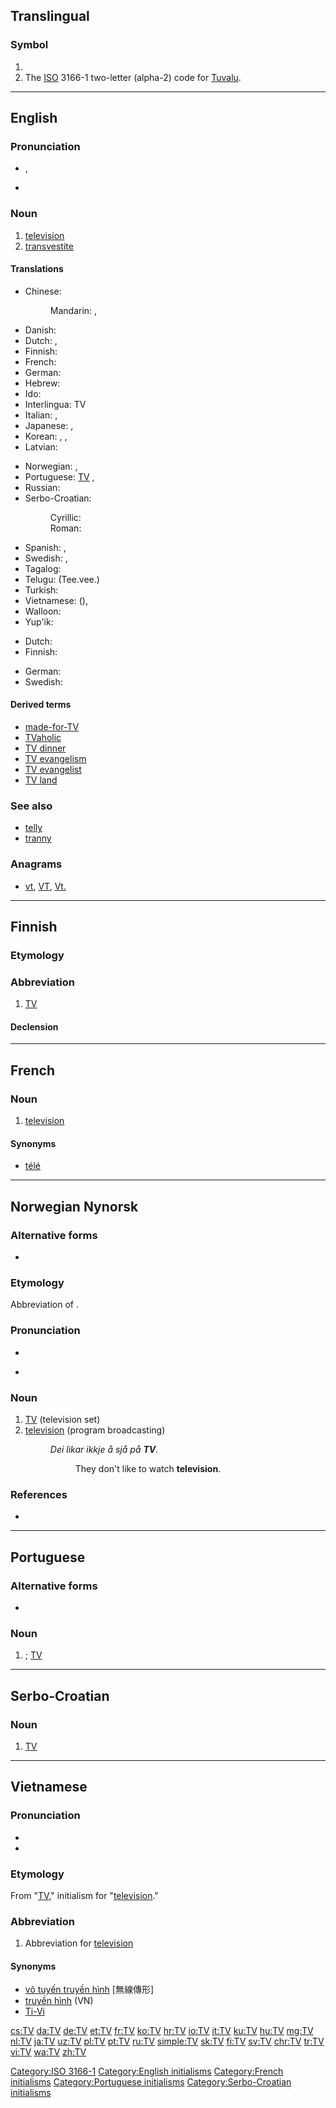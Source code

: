 {{also|tv|.tv}}
==Translingual==
{{wikipedia|dab=TV (disambiguation)|TV}}

===Symbol===
{{head|mul|symbol}}

# {{SI-unit-abb|tera|volt|[[electromotive force]]}}
# The [[ISO]] 3166-1 two-letter (alpha-2) code for [[Tuvalu]].

[[Category:ISO 3166-1]]

----

==English==

===Pronunciation===
* {{enPR|tē'vē'}}, {{IPA|/ˈtiːˈviː/|lang=en}}
* {{a|Southern US}} {{IPA|/ˈti.vi/|lang=en}}

===Noun===
{{en-noun}}

# [[television]]
# [[transvestite]]

====Translations====
{{trans-top|abbreviation for television}}
* Chinese:
*: Mandarin: {{t+|cmn|電視|sc=Hani}}, {{t+|cmn|电视|tr=diànshì|sc=Hani}}
* Danish: {{t+|da|tv|n}}
* Dutch: {{t+|nl|tv|f}}, {{t|nl|teevee|f}}
* Finnish: {{t+|fi|TV}}
* French: {{t+|fr|télé|f}}
* German: {{t+|de|TV|n}}
* Hebrew: {{t+|he|טלוויזיה|f|tr=televizia}}
* Ido: {{t+|io|TV}}
* Interlingua: TV
* Italian: {{t+|it|TV|f}}, {{t|it|tivù|f}}
* Japanese: {{t+|ja|テレビ|tr=terebi}}, {{t+|ja|テレビジョン|tr=terebijon|sc=Jpan}}
* Korean: {{t|ko|텔레비|sc=Kore}}, {{t|ko|티비|sc=Kore}}, {{t+|ko|텔레비전|sc=Hang}}
* Latvian: {{t|lv|TV}}
{{trans-mid}}
* Norwegian: {{t|no|TV}}, {{t|no|teve}}
* Portuguese: [[TV#Portuguese|TV]] {{g|f}}, {{t|pt|tevê|f}}
* Russian: {{t+|ru|ТВ|n|tr=tɛvɛ́}}
* Serbo-Croatian:
*: Cyrillic: {{t|sh|ТВ|sc=Cyrl}}
*: Roman: {{t|sh|TV}}
* Spanish: {{t+|es|tele}}, {{t+|es|tv|f}}
* Swedish: {{t+|sv|tv}}, {{t+|sv|teve}}
* Tagalog: {{t|tl|TV}}
* Telugu: {{t|te|టీ.వీ.}} (Tee.vee.)
* Turkish: {{t+|tr|TV}}
* Vietnamese: {{t+|vi|truyền hình}} ({{t|vi|傳形|sc=Hani}}), {{t+|vi|TV}}
* Walloon: {{t|wa|tévé|f}}
* Yup'ik: {{t|esu|tiiviiq}}
{{trans-bottom}}

{{trans-top|abbreviation for transvestite}}
* Dutch: {{t|nl|travo|m}}
* Finnish: {{t+|fi|transu}}
{{trans-mid}}
* German: {{t+|de|Transe|f}}
* Swedish: {{t+|sv|T}}
{{trans-bottom}}

====Derived terms====
* [[made-for-TV]]
* [[TVaholic]]
* [[TV dinner]]
* [[TV evangelism]]
* [[TV evangelist]]
* [[TV land]]

===See also===
* [[telly]]
* [[tranny]]

===Anagrams===
* [[vt#English|vt]], [[VT#English|VT]], [[Vt.#English|Vt.]]

[[Category:English initialisms]]

----

==Finnish==

===Etymology===
{{term|televisio||television}}

===Abbreviation===
{{rfc-header|Abbreviation}}
{{fi-abbr}}

# [[TV#English|TV]] {{gloss|abbreviation for television}}

====Declension====
{{fi-decl-filee-dot|TV|e|ä}}

----

==French==

===Noun===
{{fr-noun|f|TV}}

# {{context|Canada|and|Belgium|informal|lang=fr}} [[television]]

====Synonyms====
* [[télé]]

[[Category:French initialisms]]

----

==Norwegian Nynorsk==

===Alternative forms===
* {{l|nn|tv}}

===Etymology===
Abbreviation of {{term|televisjon|lang=nn}}.

===Pronunciation===
* {{IPA|/ˈteːˈʋeː/|lang=no}}
* {{a|Standard Eastern}} {{IPA|[ˈtêːˈʋěː]|lang=no}}

===Noun===
{{nn-noun-m1|stem=TV-}}

# [[#English TV|TV]] (television set)
# [[television]] (program broadcasting)
#: ''Dei likar ikkje å sjå på '''TV'''.''
#:: They don't like to watch '''television'''. 

===References===
* {{R:Dokumentasjonsprosjektet|lang=nn}}

----

==Portuguese==

===Alternative forms===
* {{l|pt|tv}}

===Noun===
{{head|pt|noun|g=f}}

# {{initialism of|televisão|lang=pt|nodot=1}}; [[TV#English|TV]]

[[Category:Portuguese initialisms]]

----

==Serbo-Croatian==

===Noun===
{{sh-noun|g=m|r|ТВ}}

# [[TV#English|TV]]

[[Category:Serbo-Croatian initialisms]]

----

==Vietnamese==

===Pronunciation===
* {{IPA|/ˈtiːˈviː/|lang=vi}}
* {{homophones|lang=vi|Ti-Vi}}

===Etymology===
From {{etyl|en|vi}} "[[TV#English|TV]]," initialism for "[[television]]."

===Abbreviation===
{{rfc-header|Abbreviation}}
{{head|vi|abbreviation}}

# Abbreviation for [[television]]

====Synonyms====
* [[vô tuyến truyền hình]] [無線傳形]
* [[truyền hình]] (VN)
* [[Ti-Vi]]

[[cs:TV]]
[[da:TV]]
[[de:TV]]
[[et:TV]]
[[fr:TV]]
[[ko:TV]]
[[hr:TV]]
[[io:TV]]
[[it:TV]]
[[ku:TV]]
[[hu:TV]]
[[mg:TV]]
[[nl:TV]]
[[ja:TV]]
[[uz:TV]]
[[pl:TV]]
[[pt:TV]]
[[ru:TV]]
[[simple:TV]]
[[sk:TV]]
[[fi:TV]]
[[sv:TV]]
[[chr:TV]]
[[tr:TV]]
[[vi:TV]]
[[wa:TV]]
[[zh:TV]]